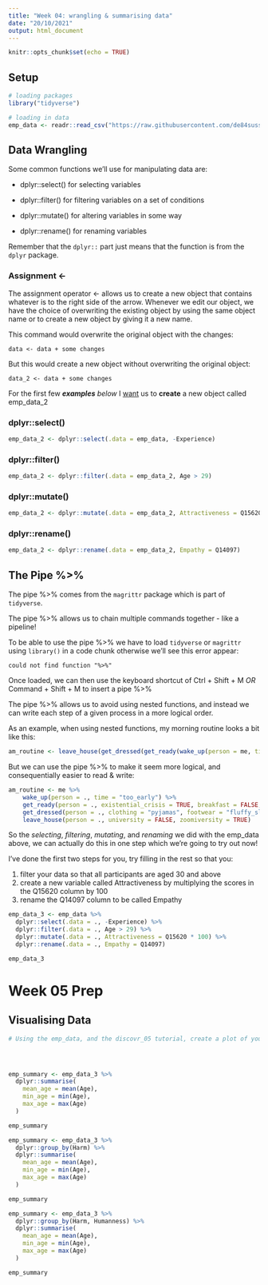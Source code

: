 ```yaml
---
title: "Week 04: wrangling & summarising data"
date: "20/10/2021"
output: html_document
---
```


```r
knitr::opts_chunk$set(echo = TRUE)
```

## Setup

```r
# loading packages
library("tidyverse")
```

```r
# loading in data
emp_data <- readr::read_csv("https://raw.githubusercontent.com/de84sussex/sussex_fundrmentals/master/docs/emp_data.csv") 
```

## Data Wrangling

Some common functions we'll use for manipulating data are:

-   dplyr::select() for selecting variables

-   dplyr::filter() for filtering variables on a set of conditions

-   dplyr::mutate() for altering variables in some way

-   dplyr::rename() for renaming variables

Remember that the `dplyr::` part just means that the function is from the `dplyr` package.

### Assignment \<-

The assignment operator \<- allows us to create a new object that contains whatever is to the right side of the arrow. Whenever we edit our object, we have the choice of overwriting the existing object by using the same object name or to create a new object by giving it a new name.

This command would overwrite the original object with the changes:

    data <- data + some changes

But this would create a new object without overwriting the original object:

    data_2 <- data + some changes

For the first few ***examples*** *below* I [want]{.ul} us to **create** a new object called emp_data_2

### dplyr::select()

```r

emp_data_2 <- dplyr::select(.data = emp_data, -Experience)

```

### dplyr::filter()

```r

emp_data_2 <- dplyr::filter(.data = emp_data_2, Age > 29)

```

### dplyr::mutate()

```r

emp_data_2 <- dplyr::mutate(.data = emp_data_2, Attractiveness = Q15620 * 100)

```

### dplyr::rename()

```r

emp_data_2 <- dplyr::rename(.data = emp_data_2, Empathy = Q14097)

```

## The Pipe %>%

The pipe %>% comes from the `magrittr` package which is part of `tidyverse`.

The pipe %>% allows us to chain multiple commands together - like a pipeline!

To be able to use the pipe %>% we have to load `tidyverse` or `magrittr` using `library()` in a code chunk otherwise we'll see this error appear:

`could not find function "%>%"`

Once loaded, we can then use the keyboard shortcut of Ctrl + Shift + M *OR* Command + Shift + M to insert a pipe %>%

The pipe %>% allows us to avoid using nested functions, and instead we can write each step of a given process in a more logical order.

As an example, when using nested functions, my morning routine looks a bit like this:

```r

am_routine <- leave_house(get_dressed(get_ready(wake_up(person = me, time = "too_early"), existential_crisis = TRUE, breakfast = FALSE, coffee_cups = 50), clothing = "pyjamas", footwear = "fluffy_slippers"), university = FALSE, zoomiversity = TRUE)

```

But we can use the pipe %>% to make it seem more logical, and consequentially easier to read & write:

```r

am_routine <- me %>%
    wake_up(person = ., time = "too_early") %>% 
    get_ready(person = ., existential_crisis = TRUE, breakfast = FALSE, coffee_cups = 50) %>% 
    get_dressed(person = ., clothing = "pyjamas", footwear = "fluffy_slippers") %>% 
    leave_house(person = ., university = FALSE, zoomiversity = TRUE)

```

So the *selecting*, *filtering*, *mutating*, and *renaming* we did with the emp_data above, we can actually do this in one step which we're going to try out now!

I've done the first two steps for you, try filling in the rest so that you:

1.  filter your data so that all participants are aged 30 and above
2.  create a new variable called Attractiveness by multiplying the scores in the Q15620 column by 100
3.  rename the Q14097 column to be called Empathy

```r

emp_data_3 <- emp_data %>% 
  dplyr::select(.data = ., -Experience) %>% 
  dplyr::filter(.data = ., Age > 29) %>% 
  dplyr::mutate(.data = ., Attractiveness = Q15620 * 100) %>% 
  dplyr::rename(.data = ., Empathy = Q14097)

emp_data_3

```

# Week 05 Prep

## Visualising Data

```r
# Using the emp_data, and the discovr_05 tutorial, create a plot of your choice here!





```

```r

emp_summary <- emp_data_3 %>% 
  dplyr::summarise(
    mean_age = mean(Age),
    min_age = min(Age),
    max_age = max(Age)
  )

emp_summary

```

```r

emp_summary <- emp_data_3 %>% 
  dplyr::group_by(Harm) %>% 
  dplyr::summarise(
    mean_age = mean(Age),
    min_age = min(Age),
    max_age = max(Age)
  )

emp_summary

```

```r

emp_summary <- emp_data_3 %>% 
  dplyr::group_by(Harm, Humanness) %>% 
  dplyr::summarise(
    mean_age = mean(Age),
    min_age = min(Age),
    max_age = max(Age)
  )

emp_summary

```
